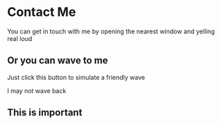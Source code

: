 
# Contact Me

You can get in touch with me by opening the nearest window and yelling real loud

## Or you can wave to me

Just click this button to simulate a friendly wave

<Wave />

I may not wave back

<div style={{background: "red"}}>

## This is important

</div>

